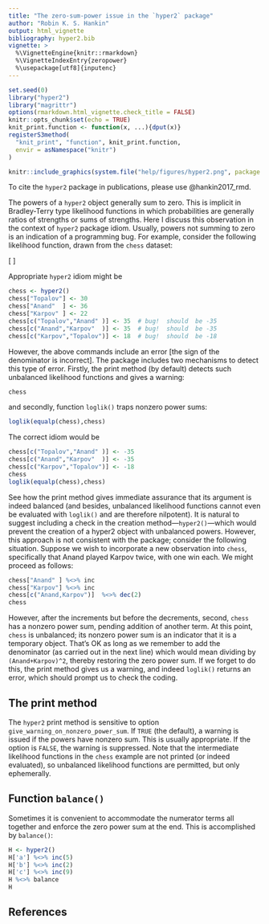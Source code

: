 ```yaml
---
title: "The zero-sum-power issue in the `hyper2` package"
author: "Robin K. S. Hankin"
output: html_vignette
bibliography: hyper2.bib
vignette: >
  %\VignetteEngine{knitr::rmarkdown}
  %\VignetteIndexEntry{zeropower}
  %\usepackage[utf8]{inputenc}
---
```


```r
set.seed(0)
library("hyper2")
library("magrittr")
options(rmarkdown.html_vignette.check_title = FALSE)
knitr::opts_chunk$set(echo = TRUE)
knit_print.function <- function(x, ...){dput(x)}
registerS3method(
  "knit_print", "function", knit_print.function,
  envir = asNamespace("knitr")
)
```

```r
knitr::include_graphics(system.file("help/figures/hyper2.png", package = "hyper2"))
```

To cite the `hyper2` package in publications, please use
@hankin2017_rmd.

The powers of a `hyper2` object generally sum to zero.  This is
implicit in Bradley-Terry type likelihood functions in which
probabilities are generally ratios of strengths or sums of strengths.
Here I discuss this observation in the context of `hyper2` package
idiom.  Usually, powers not summing to zero is an indication of a
programming bug.  For example, consider the following likelihood
function, drawn from the `chess` dataset:

\[
\frac{p_1^{30}p_2^{36}p_3^{22}}{
  \left(p_1+p_2\right)^{35}
  \left(p_2+p_3\right)^{35}
  \left(p_1+p_3\right)^{18}
  }
\]


Appropriate `hyper2` idiom might be

```r
chess <- hyper2()
chess["Topalov"] <- 30
chess["Anand"  ] <- 36
chess["Karpov" ] <- 22
chess[c("Topalov","Anand" )] <- 35  # bug!  should  be -35
chess[c("Anand","Karpov"  )] <- 35  # bug!  should  be -35
chess[c("Karpov","Topalov")] <- 18  # bug!  should  be -18
```

However, the above commands include an error [the sign of the
denominator is incorrect].  The package includes two mechanisms to
detect this type of error.  Firstly, the print method (by default)
detects such unbalanced likelihood functions and gives a warning:

```r
chess
```

and secondly, function `loglik()` traps nonzero power sums:

```r
loglik(equalp(chess),chess)
```

The correct idiom would be

```r
chess[c("Topalov","Anand" )] <- -35
chess[c("Anand","Karpov"  )] <- -35
chess[c("Karpov","Topalov")] <- -18
chess
loglik(equalp(chess),chess)
```


See how the print method gives immediate assurance that its argument
is indeed balanced (and besides, unbalanced likelihood functions
cannot even be evaluated with `loglik()` and are therefore nilpotent).
It is natural to suggest including a check in the creation
method---`hyper2()`---which would prevent the creation of a hyper2
object with unbalanced powers.  However, this approach is not
consistent with the package; consider the following situation.
Suppose we wish to incorporate a new observation into `chess`,
specifically that Anand played Karpov twice, with one win each.  We
might proceed as follows:

```r
chess["Anand" ] %<>% inc
chess["Karpov"] %<>% inc
chess[c("Anand,Karpov")]  %<>% dec(2)
chess
```

However, after the increments but before the decrements, second,
`chess` has a nonzero power sum, pending addition of another term.  At
this point, `chess` is unbalanced; its nonzero power sum is an
indicator that it is a temporary object.  That's OK as long as we
remember to add the denominator (as carried out in the next line)
which would mean dividing by `(Anand+Karpov)^2`, thereby restoring the
zero power sum.  If we forget to do this, the print method gives us a
warning, and indeed `loglik()` returns an error, which should prompt
us to check the coding.

## The print method

The `hyper2` print method is sensitive to option
`give_warning_on_nonzero_power_sum`.  If `TRUE` (the default), a
warning is issued if the powers have nonzero sum.  This is usually
appropriate.  If the option is `FALSE`, the warning is suppressed.
Note that the intermediate likelihood functions in the `chess` example
are not printed (or indeed evaluated), so unbalanced likelihood
functions are permitted, but only ephemerally.

## Function `balance()`

Sometimes it is convenient to accommodate the numerator terms all
together and enforce the zero power sum at the end.  This is
accomplished by `balance()`:

```r
H <- hyper2()
H['a'] %<>% inc(5)
H['b'] %<>% inc(2)
H['c'] %<>% inc(9)
H %<>% balance
H
```

## References
